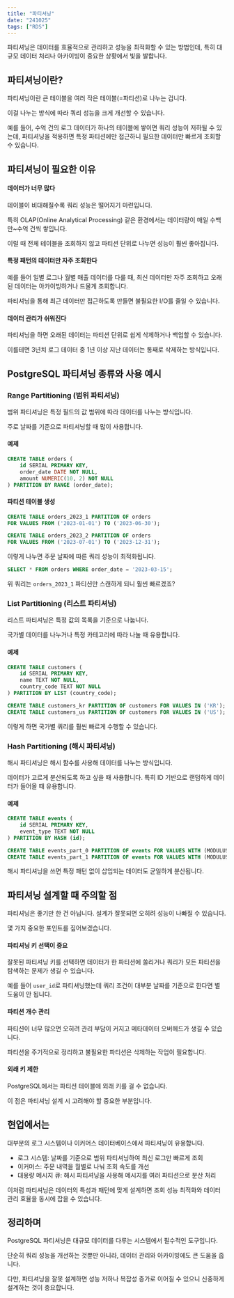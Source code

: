 ```yaml
---
title: "파티셔닝"
date: "241025"
tags: ["RDS"]
---
```


파티셔닝은 데이터를 효율적으로 관리하고 성능을 최적화할 수 있는 방법인데, 특히 대규모 데이터 처리나 아카이빙이 중요한 상황에서 빛을 발합니다.

## 파티셔닝이란?

파티셔닝이란 큰 테이블을 여러 작은 테이블(=파티션)로 나누는 겁니다.

이걸 나누는 방식에 따라 쿼리 성능을 크게 개선할 수 있습니다.

예를 들어, 수억 건의 로그 데이터가 하나의 테이블에 쌓이면 쿼리 성능이 저하될 수 있는데, 파티셔닝을 적용하면 특정 파티션에만 접근하니 필요한 데이터만 빠르게 조회할 수 있습니다.

## 파티셔닝이 필요한 이유

#### 데이터가 너무 많다

테이블이 비대해질수록 쿼리 성능은 떨어지기 마련입니다.

특히 OLAP(Online Analytical Processing) 같은 환경에서는 데이터량이 매일 수백만~수억 건씩 쌓입니다.

이럴 때 전체 테이블을 조회하지 않고 파티션 단위로 나누면 성능이 훨씬 좋아집니다.

#### 특정 패턴의 데이터만 자주 조회한다

예를 들어 일별 로그나 월별 매출 데이터를 다룰 때, 최신 데이터만 자주 조회하고 오래된 데이터는 아카이빙하거나 드물게 조회합니다.

파티셔닝을 통해 최근 데이터만 접근하도록 만들면 불필요한 I/O를 줄일 수 있습니다.

#### 데이터 관리가 쉬워진다

파티셔닝을 하면 오래된 데이터는 파티션 단위로 쉽게 삭제하거나 백업할 수 있습니다.

이를테면 3년치 로그 데이터 중 1년 이상 지난 데이터는 통째로 삭제하는 방식입니다.

## PostgreSQL 파티셔닝 종류와 사용 예시

### Range Partitioning (범위 파티셔닝)

범위 파티셔닝은 특정 필드의 값 범위에 따라 데이터를 나누는 방식입니다.

주로 날짜를 기준으로 파티셔닝할 때 많이 사용합니다.

#### 예제

```sql
CREATE TABLE orders (
    id SERIAL PRIMARY KEY,
    order_date DATE NOT NULL,
    amount NUMERIC(10, 2) NOT NULL
) PARTITION BY RANGE (order_date);
```

#### 파티션 테이블 생성

```sql
CREATE TABLE orders_2023_1 PARTITION OF orders
FOR VALUES FROM ('2023-01-01') TO ('2023-06-30');

CREATE TABLE orders_2023_2 PARTITION OF orders
FOR VALUES FROM ('2023-07-01') TO ('2023-12-31');
```

이렇게 나누면 주문 날짜에 따른 쿼리 성능이 최적화됩니다.

```sql
SELECT * FROM orders WHERE order_date = '2023-03-15';
```

위 쿼리는 `orders_2023_1` 파티션만 스캔하게 되니 훨씬 빠르겠죠?

### List Partitioning (리스트 파티셔닝)

리스트 파티셔닝은 특정 값의 목록을 기준으로 나눕니다.

국가별 데이터를 나누거나 특정 카테고리에 따라 나눌 때 유용합니다.

#### 예제

```sql
CREATE TABLE customers (
    id SERIAL PRIMARY KEY,
    name TEXT NOT NULL,
    country_code TEXT NOT NULL
) PARTITION BY LIST (country_code);

CREATE TABLE customers_kr PARTITION OF customers FOR VALUES IN ('KR');
CREATE TABLE customers_us PARTITION OF customers FOR VALUES IN ('US');
```

이렇게 하면 국가별 쿼리를 훨씬 빠르게 수행할 수 있습니다.

### Hash Partitioning (해시 파티셔닝)

해시 파티셔닝은 해시 함수를 사용해 데이터를 나누는 방식입니다.

데이터가 고르게 분산되도록 하고 싶을 때 사용합니다. 특히 ID 기반으로 랜덤하게 데이터가 들어올 때 유용합니다.

#### 예제

```sql
CREATE TABLE events (
    id SERIAL PRIMARY KEY,
    event_type TEXT NOT NULL
) PARTITION BY HASH (id);

CREATE TABLE events_part_0 PARTITION OF events FOR VALUES WITH (MODULUS 4, REMAINDER 0);
CREATE TABLE events_part_1 PARTITION OF events FOR VALUES WITH (MODULUS 4, REMAINDER 1);
```

해시 파티셔닝을 쓰면 특정 패턴 없이 삽입되는 데이터도 균일하게 분산됩니다.

## 파티셔닝 설계할 때 주의할 점

파티셔닝은 좋기만 한 건 아닙니다. 설계가 잘못되면 오히려 성능이 나빠질 수 있습니다.

몇 가지 중요한 포인트를 짚어보겠습니다.

#### 파티셔닝 키 선택이 중요

잘못된 파티셔닝 키를 선택하면 데이터가 한 파티션에 쏠리거나 쿼리가 모든 파티션을 탐색하는 문제가 생길 수 있습니다.

예를 들어 `user_id`로 파티셔닝했는데 쿼리 조건이 대부분 날짜를 기준으로 한다면 별 도움이 안 됩니다.

#### 파티션 개수 관리

파티션이 너무 많으면 오히려 관리 부담이 커지고 메타데이터 오버헤드가 생길 수 있습니다.

파티션을 주기적으로 정리하고 불필요한 파티션은 삭제하는 작업이 필요합니다.

#### 외래 키 제한

PostgreSQL에서는 파티션 테이블에 외래 키를 걸 수 없습니다.

이 점은 파티셔닝 설계 시 고려해야 할 중요한 부분입니다.

## 현업에서는

대부분의 로그 시스템이나 이커머스 데이터베이스에서 파티셔닝이 유용합니다.

- 로그 시스템: 날짜를 기준으로 범위 파티셔닝하여 최신 로그만 빠르게 조회
- 이커머스: 주문 내역을 월별로 나눠 조회 속도를 개선
- 대용량 메시지 큐: 해시 파티셔닝을 사용해 메시지를 여러 파티션으로 분산 처리

이처럼 파티셔닝은 데이터의 특성과 패턴에 맞게 설계하면 조회 성능 최적화와 데이터 관리 효율을 동시에 잡을 수 있습니다.

## 정리하며

PostgreSQL 파티셔닝은 대규모 데이터를 다루는 시스템에서 필수적인 도구입니다.

단순히 쿼리 성능을 개선하는 것뿐만 아니라, 데이터 관리와 아카이빙에도 큰 도움을 줍니다.

다만, 파티셔닝을 잘못 설계하면 성능 저하나 복잡성 증가로 이어질 수 있으니 신중하게 설계하는 것이 중요합니다.
